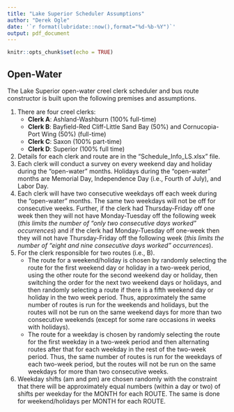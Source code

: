 ```yaml
---
title: "Lake Superior Scheduler Assumptions"
author: "Derek Ogle"
date: '`r format(lubridate::now(),format="%d-%b-%Y")`'
output: pdf_document
---
```


```r
knitr::opts_chunk$set(echo = TRUE)
```

## Open-Water
The Lake Superior open-water creel clerk scheduler and bus route constructor is built upon the following premises and assumptions.

1. There are four creel clerks:
    * **Clerk A**: Ashland-Washburn (100% full-time)
    * **Clerk B**: Bayfield-Red Cliff-Little Sand Bay (50%) and Cornucopia-Port Wing (50%) (full-time)
    * **Clerk C**: Saxon (100% part-time)
    * **Clerk D**: Superior (100% full time)
1. Details for each clerk and route are in the "Schedule_Info_LS.xlsx" file.
1. Each clerk will conduct a survey on every weekend day and holiday during the "open-water" months. Holidays during the "open-water" months are Memorial Day, Independence Day (i.e., Fourth of July), and Labor Day.
1. Each clerk will have two consecutive weekdays off each week during the "open-water" months. The same two weekdays will not be off for consecutive weeks. Further, if the clerk had Thursday-Friday off one week then they will not have Monday-Tuesday off the following week (*this limits the number of "only two consecutive days worked" occurrences*) and if the clerk had Monday-Tuesday off one-week then they will not have Thursday-Friday off the following week (*this limits the number of "eight and nine consecutive days worked" occurrences*).
1. For the clerk responsible for two routes (i.e., B).
    * The route for a weekend/holiday is chosen by randomly selecting the route for the first weekend day or holiday in a two-week period, using the other route for the second weekend day or holiday, then switching the order for the next two weekend days or holidays, and then randomly selecting a route if there is a fifth weekend day or holiday in the two week period. Thus, approximately the same number of routes is run for the weekends and holidays, but the routes will not be run on the same weekend days for more than two consecutive weekends (except for some rare occasions in weeks with holidays).
    * The route for a weekday is chosen by randomly selecting the route for the first weekday in a two-week period and then alternating routes after that for each weekday in the rest of the two-week period. Thus, the same number of routes is run for the weekdays of each two-week period, but the routes will not be run on the same weekdays for more than two consecutive weeks.
1. Weekday shifts (am and pm) are chosen randomly with the constraint that there will be approximately equal numbers (within a day or two) of shifts per weekday for the MONTH for each ROUTE. The same is done for weekend/holidays per MONTH for each ROUTE.
